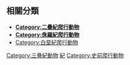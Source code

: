 ==相關分類==
*'''[[:Category:二疊紀爬行動物|Category:二疊紀爬行動物]]'''
*'''[[:Category:侏羅紀爬行動物|Category:侏羅紀爬行動物]]'''
*[[:Category:白堊紀爬行動物|Category:白堊紀爬行動物]]
{{Commonscat|Triassic Reptilia}}

[[Category:三疊紀動物|Category:三疊紀動物]]
[[Category:爬行動物|紀]]
[[Category:史前爬行動物|Category:史前爬行動物]]